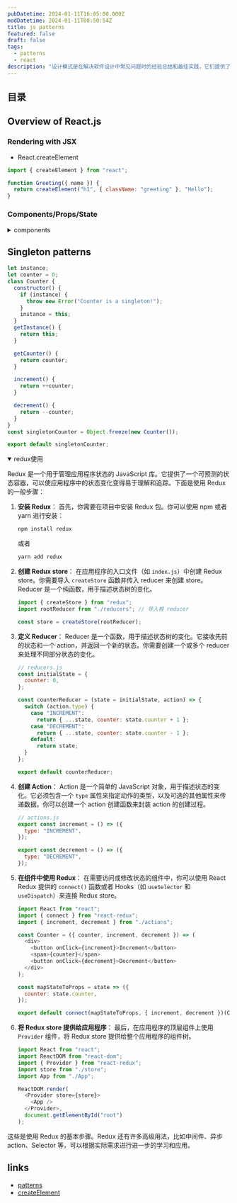 ```yaml
---
pubDatetime: 2024-01-11T16:05:00.000Z
modDatetime: 2024-01-11T08:50:54Z
title: js patterns
featured: false
draft: false
tags:
  - patterns
  - react
description: "设计模式是在解决软件设计中常见问题时的经验总结和最佳实践，它们提供了一套通用的解决方案，有助于提高代码质量、可读性和可维护性。"
---
```


## 目录

## Overview of React.js

### Rendering with JSX

- React.createElement

```js
import { createElement } from "react";

function Greeting({ name }) {
  return createElement("h1", { className: "greeting" }, "Hello");
}
```

### Components/Props/State


<Badge name="ajn403" client:load />

<details>
<summary>components</summary>

- function components

```tsx
export const Badge = props => {
  return (
    <>
      <div className="block m-auto h-[6em] w-[20em] bg-[red] text-center text-[white]">
        Hello <br />
        my name is
        <div className="bg-[white] text-[black] font-bold h-[2em]">
          {props.name}
        </div>
      </div>
    </>
  );
};
```

- class components

```tsx
export class BadgeClass extends Component<{ name: string }> {
  constructor(props: { name: "" }) {
    super(props);
  }
  render() {
    return (
      <>
        <div className="block m-auto h-[6em] w-[20em] mb-4 bg-[red] text-center text-[white]">
          Hello <br />
          my name is
          <div className="bg-[white] text-[black]  font-bold h-[2em]">
            {this.props.name}
          </div>
        </div>
      </>
    );
  }
}
```

</details>

## Singleton patterns

```js
let instance;
let counter = 0;
class Counter {
  constructor() {
    if (instance) {
      throw new Error("Counter is a singleton!");
    }
    instance = this;
  }
  getInstance() {
    return this;
  }

  getCounter() {
    return counter;
  }

  increment() {
    return ++counter;
  }

  decrement() {
    return --counter;
  }
}
const singletonCounter = Object.freeze(new Counter());

export default singletonCounter;
```

<details open>
<summary>redux使用</summary>

Redux 是一个用于管理应用程序状态的 JavaScript 库。它提供了一个可预测的状态容器，可以使应用程序中的状态变化变得易于理解和追踪。下面是使用 Redux 的一般步骤：

1. **安装 Redux**：
   首先，你需要在项目中安装 Redux 包。你可以使用 npm 或者 yarn 进行安装：

   ```bash
   npm install redux
   ```

   或者

   ```bash
   yarn add redux
   ```

2. **创建 Redux store**：
   在应用程序的入口文件（如 `index.js`）中创建 Redux store。你需要导入 `createStore` 函数并传入 reducer 来创建 store。Reducer 是一个纯函数，用于描述状态树的变化。

   ```javascript
   import { createStore } from "redux";
   import rootReducer from "./reducers"; // 导入根 reducer

   const store = createStore(rootReducer);
   ```

3. **定义 Reducer**：
   Reducer 是一个函数，用于描述状态树的变化。它接收先前的状态和一个 action，并返回一个新的状态。你需要创建一个或多个 reducer 来处理不同部分状态的变化。

   ```javascript
   // reducers.js
   const initialState = {
     counter: 0,
   };

   const counterReducer = (state = initialState, action) => {
     switch (action.type) {
       case "INCREMENT":
         return { ...state, counter: state.counter + 1 };
       case "DECREMENT":
         return { ...state, counter: state.counter - 1 };
       default:
         return state;
     }
   };

   export default counterReducer;
   ```

4. **创建 Action**：
   Action 是一个简单的 JavaScript 对象，用于描述状态的变化。它必须包含一个 `type` 属性来指定动作的类型，以及可选的其他属性来传递数据。你可以创建一个 action 创建函数来封装 action 的创建过程。

   ```javascript
   // actions.js
   export const increment = () => ({
     type: "INCREMENT",
   });

   export const decrement = () => ({
     type: "DECREMENT",
   });
   ```

5. **在组件中使用 Redux**：
   在需要访问或修改状态的组件中，你可以使用 React Redux 提供的 `connect()` 函数或者 Hooks（如 `useSelector` 和 `useDispatch`）来连接 Redux store。

   ```javascript
   import React from "react";
   import { connect } from "react-redux";
   import { increment, decrement } from "./actions";

   const Counter = ({ counter, increment, decrement }) => (
     <div>
       <button onClick={increment}>Increment</button>
       <span>{counter}</span>
       <button onClick={decrement}>Decrement</button>
     </div>
   );

   const mapStateToProps = state => ({
     counter: state.counter,
   });

   export default connect(mapStateToProps, { increment, decrement })(Counter);
   ```

6. **将 Redux store 提供给应用程序**：
   最后，在应用程序的顶层组件上使用 `Provider` 组件，将 Redux store 提供给整个应用程序的组件树。

   ```javascript
   import React from "react";
   import ReactDOM from "react-dom";
   import { Provider } from "react-redux";
   import store from "./store";
   import App from "./App";

   ReactDOM.render(
     <Provider store={store}>
       <App />
     </Provider>,
     document.getElementById("root")
   );
   ```

这些是使用 Redux 的基本步骤。Redux 还有许多高级用法，比如中间件、异步 action、Selector 等，可以根据实际需求进行进一步的学习和应用。

</details>

## links

- [patterns](https://www.patterns.dev/)
- [createElement](https://react.dev/reference/react/createElement)
